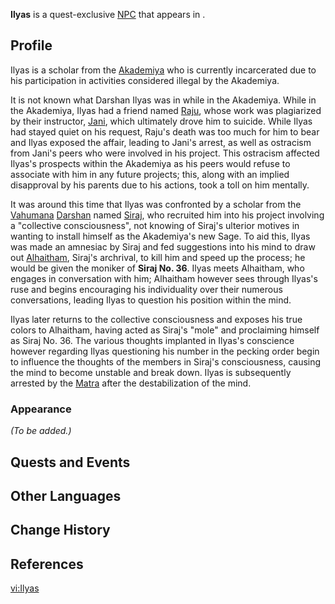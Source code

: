 {{Meta
<!-- Remove this template after adding the missing info -->
|missing_NPC_profile  = yes
}}
{{Character Infobox
|type             = Quest NPC
|image            = NPC Ilyas.png
|realname         = <!-- Optional, if different from in-game name -->
|deceased         = <!-- Past (for deceased prior to events of the game) or free response -->
|region           = Sumeru
|location         = Sumeru
|affiliation      = Sumeru Akademiya
|title            = 

|ancestry         = <!-- Clan/family -->
|father           = Alyasa
|mother           = Ashera
|spouse           = 
|sibling          = Izebel
|child            = 
|relative         = 

|voiceEN          = {{w|Chris Niosi}}<ref>Twitter: [https://twitter.com/Kirbopher/status/1615806540069625857 EN VA Self Announcement]</ref>
|voiceCN          = 
|voiceJP          = {{w|ja:吉野貴大|Yoshino Takahiro ({{ja|吉野 貴大}})}}<ref>Twitter: [https://twitter.com/toteairline/status/1616014207790768129 JP VA Self Announcement]</ref>
|dialoguereward   = 
}}
'''Ilyas''' is a quest-exclusive [[NPC]] that appears in {{Quest|The Illusions of the Mob}}.
<!--
==Location==
{{subst:#tag:gallery|
NPC Location {{subst:PAGENAME}}.png{{subst:!}}{{subst:PAGENAME}}'s location
NPC Location {{subst:PAGENAME}} Context.png{{subst:!}}Additional context
}}
-->
==Profile==
<!--Detailed story/lore information goes here.-->
Ilyas is a scholar from the [[Akademiya]] who is currently incarcerated due to his participation in activities considered illegal by the Akademiya.

It is not known what Darshan Ilyas was in while in the Akademiya. While in the Akademiya, Ilyas had a friend named [[Raju]], whose work was plagiarized by their instructor, [[Jani]], which ultimately drove him to suicide. While Ilyas had stayed quiet on his request, Raju's death was too much for him to bear and Ilyas exposed the affair, leading to Jani's arrest, as well as ostracism from Jani's peers who were involved in his project. This ostracism affected Ilyas's prospects within the Akademiya as his peers would refuse to associate with him in any future projects; this, along with an implied disapproval by his parents due to his actions, took a toll on him mentally.

It was around this time that Ilyas was confronted by a scholar from the [[Vahumana]] [[Darshan]] named [[Siraj]], who recruited him into his project involving a "collective consciousness", not knowing of Siraj's ulterior motives in wanting to install himself as the Akademiya's new Sage. To aid this, Ilyas was made an amnesiac by Siraj and fed suggestions into his mind to draw out [[Alhaitham]], Siraj's archrival, to kill him and speed up the process; he would be given the moniker of '''Siraj No. 36'''. Ilyas meets Alhaitham, who engages in conversation with him; Alhaitham however sees through Ilyas's ruse and begins encouraging his individuality over their numerous conversations, leading Ilyas to question his position within the mind.

Ilyas later returns to the collective consciousness and exposes his true colors to Alhaitham, having acted as Siraj's "mole" and proclaiming himself as Siraj No. 36. The various thoughts implanted in Ilyas's conscience however regarding Ilyas questioning his number in the pecking order begin to influence the thoughts of the members in Siraj's consciousness, causing the mind to become unstable and break down. Ilyas is subsequently arrested by the [[Matra]] after the destabilization of the mind.

===Appearance===
<!--Keep appearance section short and concise. Limit to 2 paragraphs with 3-4 sentences each.-->
''(To be added.)''

==Quests and Events==
{{Quests and Events}}
<!--
==Idle Quotes==
{{Dialogue Start}}
: {{DIcon|Idle}} {{Tx}}
:: {{A|VO {{subst:PAGENAME}} 01.ogg}} "{{Tx}}"
{{Dialogue End}}

==Dialogue==
{{Dialogue Start}}
:'''{{subst:PAGENAME}}:'''
:{{DIcon}}
{{Dialogue End}}
<!--
==Event Dialogue==
===Event Name===
{{Dialogue Start}}
:'''{{subst:PAGENAME}}:'''
{{Dialogue End}}

==Trivia==
* 
-->
==Other Languages==
{{Other Languages
|default_hidden = 1
|en      = Ilyas
|zhs     = 伊利亚斯
|zhs_rm  = Yīlìyàsī
|zht     = 伊利亞斯
|zht_rm  = Yīlìyǎsī
|ja      = イリヤース
|ja_rm   = Iriyaasu
|ko      = 일리야스
|es      = Ilyas
|fr      = Ilyas
|ru      = Ильяс
|th      = Ilyas
|vi      = Ilyas
|de      = Ilyas
|id      = Ilyas
|pt      = Ilyas
|tr      = Ilyas
|it      = Ilyas
}}

==Change History==
{{Change History|3.4}}

==References==
{{Reflist}}

[[vi:Ilyas]]